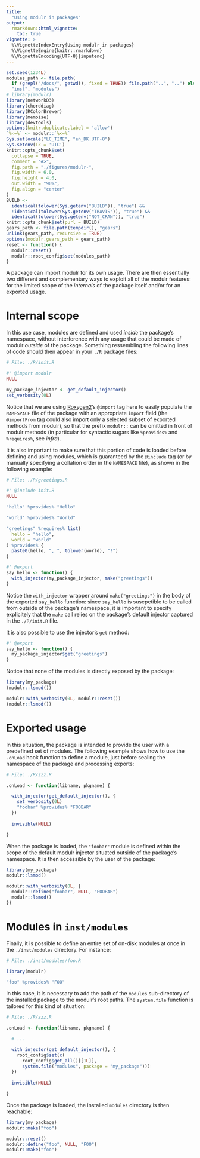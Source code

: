 ```yaml
--- 
title: 
  "Using modulr in packages" 
output: 
  rmarkdown::html_vignette:
    toc: true
vignette: > 
  %\VignetteIndexEntry{Using modulr in packages} 
  %\VignetteEngine{knitr::rmarkdown} 
  %\VignetteEncoding{UTF-8}{inputenc} 
---
```


```r
set.seed(1234L)
modules_path <- file.path(
  if (grepl("/docs/", getwd(), fixed = TRUE)) file.path("..", "..") else "..",
  "inst", "modules")
# library(modulr)
library(networkD3)
library(chorddiag)
library(RColorBrewer)
library(memoise)
library(devtools)
options(knitr.duplicate.label = 'allow')
`%<=%` <- modulr::`%<=%`
Sys.setlocale("LC_TIME", "en_DK.UTF-8")
Sys.setenv(TZ = 'UTC')
knitr::opts_chunk$set(
  collapse = TRUE,
  comment = "#>",
  fig.path = "./figures/modulr-",
  fig.width = 6.0,
  fig.height = 4.0,
  out.width = "90%",
  fig.align = "center"
)
BUILD <-
  identical(tolower(Sys.getenv("BUILD")), "true") &&
  !identical(tolower(Sys.getenv("TRAVIS")), "true") &&
  identical(tolower(Sys.getenv("NOT_CRAN")), "true")
knitr::opts_chunk$set(purl = BUILD)
gears_path <- file.path(tempdir(), "gears")
unlink(gears_path, recursive = TRUE)
options(modulr.gears_path = gears_path)
reset <- function() {
  modulr::reset()
  modulr::root_config$set(modules_path)
}
```

A package can import modulr for its own usage. There are then essentially two different and complementary ways to exploit all of the modulr features: for the limited scope of the _internals_ of the package itself and/or for an exported usage.

# Internal scope

In this use case, modules are defined and used _inside_ the package's namespace, without interference with any usage that could be made of modulr _outside_ of the package. Something ressembling the following lines of code should then appear in your `./R` package files:

```r
# File: ./R/init.R

#' @import modulr
NULL

my_package_injector <- get_default_injector()
set_verbosity(0L)
```

Notice that we are using [Roxygen2](https://github.com/klutometis/roxygen)'s `@import` tag here to easily populate the `NAMESPACE` file of the package with an appropriate `import` field (the `@importFrom` tag could also import only a selected subset of exported methods from modulr), so that the prefix `modulr::` can be omitted in front of modulr methods (in particular for syntactic sugars like `%provides%` and `%requires%`, see _infra_).

It is also important to make sure that this portion of code is loaded before defining and using modules, which is guaranteed by the `@include` tag (or by manually specifying a collation order in the `NAMESPACE` file), as shown in the following example:

```r
# File: ./R/greetings.R

#' @include init.R
NULL

"hello" %provides% "Hello"

"world" %provides% "World"

"greetings" %requires% list(
  hello = "hello",
  world = "world"
) %provides% {
  paste0(hello, ", ", tolower(world), "!")
}

#' @export
say_hello <- function() {
  with_injector(my_package_injector, make("greetings"))
}
```

Notice the `with_injector` wrapper around `make("greetings")` in the body of the exported `say_hello` function: since `say_hello` is suscpetible to be called from outside of the package's namespace, it is important to specify explicitely that the `make` call relies on the package's default injector captured in the `./R/init.R` file. 

It is also possible to use the injector's `get` method:

```r
#' @export
say_hello <- function() {
  my_package_injector$get("greetings")
}
```

Notice that none of the modules is directly exposed by the package:

```r
library(my_package)
(modulr::lsmod())
```

```r
modulr::with_verbosity(0L, modulr::reset())
(modulr::lsmod())
```


# Exported usage

In this situation, the package is intended to provide the user with a predefined set of modules. The following example shows how to use the `.onLoad` hook function to define a module, just before sealing the namespace of the package and processing exports:

```r
# File: ./R/zzz.R

.onLoad <- function(libname, pkgname) {

  with_injector(get_default_injector(), {
    set_verbosity(0L)
    "foobar" %provides% "FOOBAR"
  })
  
  invisible(NULL)

}
```

When the package is loaded, the `"foobar"` module is defined within the scope of the default modulr injector situated outside of the package's namespace. It is then accessible by the user of the package:

```r
library(my_package)
modulr::lsmod()
```

```r
modulr::with_verbosity(0L, {
  modulr::define("foobar", NULL, "FOOBAR")
  modulr::lsmod()
})
```

# Modules in `inst/modules`

Finally, it is possible to define an entire set of on-disk modules at once in the `./inst/modules` directory. For instance:

```r
# File: ./inst/modules/foo.R

library(modulr)

"foo" %provides% "FOO"
```

In this case, it is necessary to add the path of the `modules` sub-directory of the installed package to the modulr's root paths. The `system.file` function is tailored for this kind of situation:

```r
# File: ./R/zzz.R

.onLoad <- function(libname, pkgname) {

  # ...

  with_injector(get_default_injector(), {
    root_config$set(c(
      root_config$get_all()[[1L]], 
      system.file("modules", package = "my_package")))
  })
  
  invisible(NULL)

}
```

Once the package is loaded, the installed `modules` directory is then reachable:

```r
library(my_package)
modulr::make("foo")
```

```r
modulr::reset()
modulr::define("foo", NULL, "FOO")
modulr::make("foo")
```
